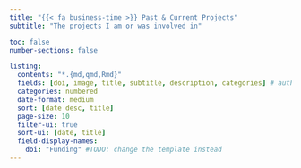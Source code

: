 ```yaml
---
title: "{{< fa business-time >}} Past & Current Projects"
subtitle: "The projects I am or was involved in"

toc: false
number-sections: false

listing:
  contents: "*.{md,qmd,Rmd}"
  fields: [doi, image, title, subtitle, description, categories] # author
  categories: numbered
  date-format: medium
  sort: [date desc, title]
  page-size: 10
  filter-ui: true
  sort-ui: [date, title]
  field-display-names:
    doi: "Funding" #TODO: change the template instead
---
```


